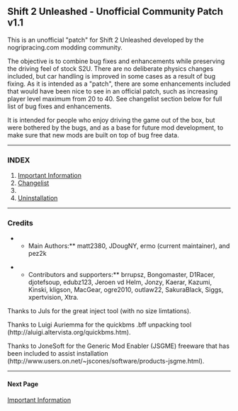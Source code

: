 == Shift 2 Unleashed - Unofficial Community Patch v1.1 ==

This is an unofficial "patch" for Shift 2 Unleashed developed by the nogripracing.com modding community.

The objective is to combine bug fixes and enhancements while preserving the driving feel of stock S2U. There are no deliberate physics changes included, but car handling is improved in some cases as a result of bug fixing. As it is intended as a "patch", there are some enhancements included that would have been nice to see in an official patch, such as increasing player level maximum from 20 to 40. See changelist section below for full list of bug fixes and enhancements.

It is intended for people who enjoy driving the game out of the box, but were bothered by the bugs, and as a base for future mod development, to make sure that new mods are built on top of bug free data.
----

=== INDEX ===
# [[Important Information]]
# [[Changelist]]
# [[Installation|]]
# [[Uninstallation]]
----

=== Credits ===

**Main Authors:** matt2380, JDougNY, ermo (current maintainer), and pez2k

**Contributors and supporters:** brrupsz, Bongomaster, D1Racer, djotefsoup, edubz123, Jeroen vd Helm, Jonzy, Kaerar, Kazumi, Kinski, kligson, MacGear, ogre2010, outlaw22, SakuraBlack, Siggs, xpertvision, Xtra.

Thanks to Juls for the great inject tool (with no size limtations).

Thanks to Luigi Auriemma for the quickbms .bff unpacking tool (http://aluigi.altervista.org/quickbms.htm).

Thanks to JoneSoft for the Generic Mod Enabler (JSGME) freeware that has been included to assist installation (http://www.users.on.net/~jscones/software/products-jsgme.html).
----

==== Next Page ====

[[Important Information]]